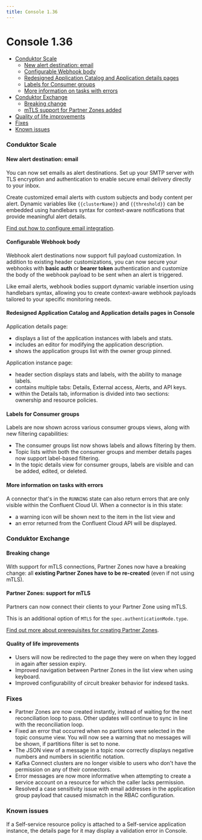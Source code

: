```yaml
---
title: Console 1.36
---
```


# Console 1.36

- [Conduktor Scale](#conduktor-scale)
  - [New alert destination: email](#new-alert-destination-email)
  - [Configurable Webhook body](#configurable-webhook-body)
  - [Redesigned Application Catalog and Application details pages](#redesigned-application-catalog-and-application-details-pages-in-console)
  - [Labels for Consumer groups](#labels-for-consumer-groups)
  - [More information on tasks with errors](#more-information-on-tasks-with-errors)
- [Conduktor Exchange](#conduktor-exchange)
  - [Breaking change](#breaking-change)
  - [mTLS support for Partner Zones added](#partner-zones-support-for-mtls)
- [Quality of life improvements](#quality-of-life-improvements)
- [Fixes](#fixes)
- [Known issues](#known-issues)

### Conduktor Scale

#### New alert destination: email

You can now set emails as alert destinations. Set up your SMTP server with TLS encryption and authentication to enable secure email delivery directly to your inbox.

Create customized email alerts with custom subjects and body content per alert. Dynamic variables like `{{clusterName}}` and `{{threshold}}` can be embedded using handlebars syntax for context-aware notifications that provide meaningful alert details.

[Find out how to configure email integration](/guide/monitor-brokers-apps/alerts#email-integration).

#### Configurable Webhook body

Webhook alert destinations now support full payload customization. In addition to existing header customizations, you can now secure your webhooks with **basic auth** or **bearer token** authentication and customize the body of the webhook payload to be sent when an alert is triggered.

Like email alerts, webhook bodies support dynamic variable insertion using handlebars syntax, allowing you to create context-aware webhook payloads tailored to your specific monitoring needs.

#### Redesigned Application Catalog and Application details pages in Console

Application details page:

- displays a list of the application instances with labels and stats.
- includes an editor for modifying the application description.
- shows the application groups list with the owner group pinned.

Application instance page:

- header section displays stats and labels, with the ability to manage labels.
- contains multiple tabs: Details, External access, Alerts, and API keys.
- within the Details tab, information is divided into two sections: ownership and resource policies.

#### Labels for Consumer groups

Labels are now shown across various consumer groups views, along with new filtering capabilities:

- The consumer groups list now shows labels and allows filtering by them.
- Topic lists within both the consumer groups and member details pages now support label-based filtering.
- In the topic details view for consumer groups, labels are visible and can be added, edited, or deleted.

#### More information on tasks with errors

A connector that's in the `RUNNING` state can also return errors that are only visible within the Confluent Cloud UI. When a connector is in this state:

- a warning icon will be shown next to the item in the list view and
- an error returned from the Confluent Cloud API will be displayed.

### Conduktor Exchange

#### Breaking change

With support for mTLS connections, Partner Zones now have a breaking change: all **existing Partner Zones have to be re-created** (even if not using mTLS).

#### Partner Zones: support for mTLS

Partners can now connect their clients to your Partner Zone using mTLS.

This is an additional option of `MTLS` for the `spec.authenticationMode.type`.

[Find out more about prerequisites for creating Partner Zones](/guide/conduktor-concepts/partner-zones#prerequisites).

#### Quality of life improvements

- Users will now be redirected to the page they were on when they logged in again after session expiry.
- Improved navigation between Partner Zones in the list view when using keyboard.
- Improved configurability of circuit breaker behavior for indexed tasks.

### Fixes

- Partner Zones are now created instantly, instead of waiting for the next reconciliation loop to pass. Other updates will continue to sync in line with the reconciliation loop.
- Fixed an error that occurred when no partitions were selected in the topic consume view. You will now see a warning that no messages will be shown, if partitions filter is set to none.
- The JSON view of a message in a topic now correctly displays negative numbers and numbers in scientific notation.
- Kafka Connect clusters are no longer visible to users who don't have the permission on any of their connectors.
- Error messages are now more informative when attempting to create a service account on a resource for which the caller lacks permission.
- Resolved a case sensitivity issue with email addresses in the application group payload that caused mismatch in the RBAC configuration.

### Known issues

If a Self-service resource policy is attached to a Self-service application instance, the details page for it may display a validation error in Console.
